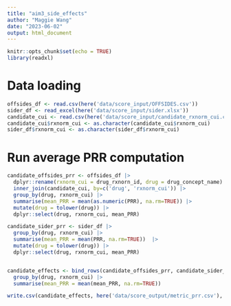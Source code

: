 ```yaml
---
title: "aim3_side_effects"
author: "Maggie Wang"
date: "2023-06-02"
output: html_document
---
```


```r
knitr::opts_chunk$set(echo = TRUE)
library(readxl)
```

# Data loading
```r
offsides_df <- read.csv(here('data/score_input/OFFSIDES.csv'))
sider_df <- read_excel(here('data/score_input/sider.xlsx'))
candidate_cui <- read.csv(here('data/score_input/candidate_rxnorm_cui.csv'))
candidate_cui$rxnorm_cui <- as.character(candidate_cui$rxnorm_cui)
sider_df$rxnorm_cui <- as.character(sider_df$rxnorm_cui)
```

# Run average PRR computation
```r
candidate_offsides_prr <- offsides_df |>
  dplyr::rename(rxnorm_cui = drug_rxnorn_id, drug = drug_concept_name) |>
  inner_join(candidate_cui, by=c('drug', 'rxnorm_cui')) |>
  group_by(drug, rxnorm_cui) |>
  summarise(mean_PRR = mean(as.numeric(PRR), na.rm=TRUE)) |>
  mutate(drug = tolower(drug)) |> 
  dplyr::select(drug, rxnorm_cui, mean_PRR)

candidate_sider_prr <- sider_df |>
  group_by(drug, rxnorm_cui) |>
  summarise(mean_PRR = mean(PRR, na.rm=TRUE))  |>
  mutate(drug = tolower(drug)) |> 
  dplyr::select(drug, rxnorm_cui, mean_PRR)


candidate_effects <- bind_rows(candidate_offsides_prr, candidate_sider_prr) |>
  group_by(drug, rxnorm_cui) |>
  summarise(mean_PRR = mean(mean_PRR, na.rm=TRUE))

write.csv(candidate_effects, here('data/score_output/metric_prr.csv'), row.names=FALSE)
```

